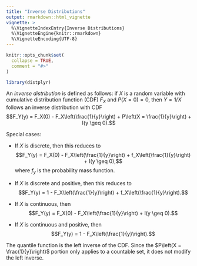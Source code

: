 ```yaml
---
title: "Inverse Distributions"
output: rmarkdown::html_vignette
vignette: >
  %\VignetteIndexEntry{Inverse Distributions}
  %\VignetteEngine{knitr::rmarkdown}
  %\VignetteEncoding{UTF-8}
---
```


```r
knitr::opts_chunk$set(
  collapse = TRUE,
  comment = "#>"
)
```

```r
library(distplyr)
```

An _inverse distribution_ is defined as follows: if $X$ is a random variable with cumulative distribution function (CDF) $F_X$ and $P(X = 0) = 0$, then $Y = 1 / X$ follows an inverse distribution with CDF
$$F_Y(y) = F_X(0) - F_X\left(\frac{1}{y}\right) + P\left(X = \frac{1}{y}\right) + I(y \geq 0).$$

Special cases:

- If $X$ is discrete, then this reduces to $$F_Y(y) = F_X(0) - F_X\left(\frac{1}{y}\right) + f_X\left(\frac{1}{y}\right) + I(y \geq 0),$$ where $f_y$ is the probability mass function. 

- If $X$ is discrete and positive, then this reduces to $$F_Y(y) = 1 - F_X\left(\frac{1}{y}\right) + f_X\left(\frac{1}{y}\right).$$

- If $X$ is continuous, then $$F_Y(y) = F_X(0) - F_X\left(\frac{1}{y}\right) + I(y \geq 0).$$

- If $X$ is continuous and positive, then $$F_Y(y) = 1 - F_X\left(\frac{1}{y}\right).$$

The quantile function is the left inverse of the CDF. Since the $P\left(X = \frac{1}{y}\right)$ portion only applies to a countable set, it does not modify the left inverse. 
